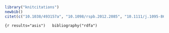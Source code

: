 

```r
library("knitcitations")
newbib()
citet(c("10.1038/493157a", "10.1098/rspb.2012.2085", "10.1111/j.1095-8649.2012.03464.x", "10.1111/j.2041-210X.2012.00247.x", "10.1098/rsif.2012.0125", "10.1111/j.1558-5646.2012.01619.x", "10.1111/j.1558-5646.2011.01574.x", "10.1016/j.tpb.2009.10.003", "10.1086/508600"))
```

```{r results="asis")
  bibliography("rdfa")
```
